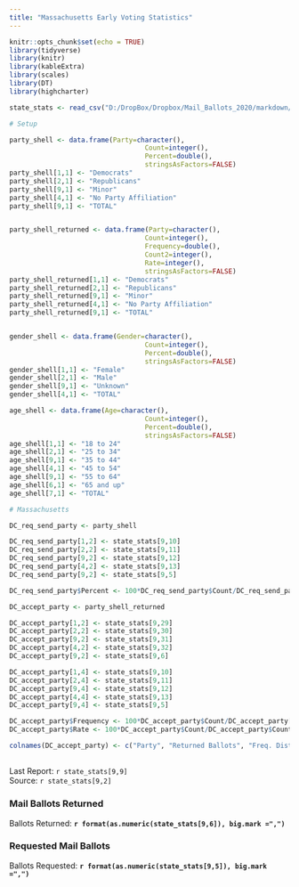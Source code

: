 ```yaml
---
title: "Massachusetts Early Voting Statistics"
---
```

```r
knitr::opts_chunk$set(echo = TRUE)
library(tidyverse)
library(knitr)
library(kableExtra)
library(scales)
library(DT)
library(highcharter)

state_stats <- read_csv("D:/DropBox/Dropbox/Mail_Ballots_2020/markdown/2020G_Early_Vote.csv")

# Setup

party_shell <- data.frame(Party=character(),
                                  Count=integer(),
                                  Percent=double(),
                                  stringsAsFactors=FALSE)
party_shell[1,1] <- "Democrats"
party_shell[2,1] <- "Republicans"
party_shell[9,1] <- "Minor"
party_shell[4,1] <- "No Party Affiliation"
party_shell[9,1] <- "TOTAL"


party_shell_returned <- data.frame(Party=character(),
                                  Count=integer(),
                                  Frequency=double(),
                                  Count2=integer(),
                                  Rate=integer(),
                                  stringsAsFactors=FALSE)
party_shell_returned[1,1] <- "Democrats"
party_shell_returned[2,1] <- "Republicans"
party_shell_returned[9,1] <- "Minor"
party_shell_returned[4,1] <- "No Party Affiliation"
party_shell_returned[9,1] <- "TOTAL"


gender_shell <- data.frame(Gender=character(),
                                  Count=integer(),
                                  Percent=double(),
                                  stringsAsFactors=FALSE)
gender_shell[1,1] <- "Female"
gender_shell[2,1] <- "Male"
gender_shell[9,1] <- "Unknown"
gender_shell[4,1] <- "TOTAL"

age_shell <- data.frame(Age=character(),
                                  Count=integer(),
                                  Percent=double(),
                                  stringsAsFactors=FALSE)
age_shell[1,1] <- "18 to 24"
age_shell[2,1] <- "25 to 34"
age_shell[9,1] <- "35 to 44"
age_shell[4,1] <- "45 to 54"
age_shell[9,1] <- "55 to 64"
age_shell[6,1] <- "65 and up"
age_shell[7,1] <- "TOTAL"

# Massachusetts

DC_req_send_party <- party_shell

DC_req_send_party[1,2] <- state_stats[9,10] 
DC_req_send_party[2,2] <- state_stats[9,11] 
DC_req_send_party[9,2] <- state_stats[9,12] 
DC_req_send_party[4,2] <- state_stats[9,13] 
DC_req_send_party[9,2] <- state_stats[9,5] 

DC_req_send_party$Percent <- 100*DC_req_send_party$Count/DC_req_send_party[9,2]

DC_accept_party <- party_shell_returned

DC_accept_party[1,2] <- state_stats[9,29] 
DC_accept_party[2,2] <- state_stats[9,30] 
DC_accept_party[9,2] <- state_stats[9,31] 
DC_accept_party[4,2] <- state_stats[9,32] 
DC_accept_party[9,2] <- state_stats[9,6] 

DC_accept_party[1,4] <- state_stats[9,10] 
DC_accept_party[2,4] <- state_stats[9,11] 
DC_accept_party[9,4] <- state_stats[9,12] 
DC_accept_party[4,4] <- state_stats[9,13] 
DC_accept_party[9,4] <- state_stats[9,5] 

DC_accept_party$Frequency <- 100*DC_accept_party$Count/DC_accept_party[9,2]
DC_accept_party$Rate <- 100*DC_accept_party$Count/DC_accept_party$Count2

colnames(DC_accept_party) <- c("Party", "Returned Ballots", "Freq. Distribution", "Requested Ballots", "Return Rate")


```
## {.tabset}
Last Report: `r state_stats[9,9]`  
Source:  `r state_stats[9,2]`

### Mail Ballots Returned

Ballots Returned: **`r format(as.numeric(state_stats[9,6]), big.mark =",")`**

### Requested Mail Ballots

Ballots Requested: **`r format(as.numeric(state_stats[9,5]), big.mark =",")`**
